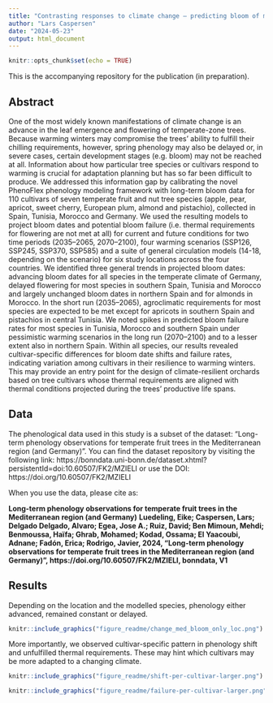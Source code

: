 ```yaml
---
title: "Contrasting responses to climate change – predicting bloom of major temperate fruit tree species in the Mediterranean region and Central Europe"
author: "Lars Caspersen"
date: "2024-05-23"
output: html_document
---
```


```r
knitr::opts_chunk$set(echo = TRUE)
```

This is the accompanying repository for the publication (in preparation).

## Abstract

One of the most widely known manifestations of climate change is an advance in the leaf emergence and flowering of temperate-zone trees. Because warming winters may compromise the trees’ ability to fulfill their chilling requirements, however, spring phenology may also be delayed or, in severe cases, certain development stages (e.g. bloom) may not be reached at all. Information about how particular tree species or cultivars respond to warming is crucial for adaptation planning but has so far been difficult to produce. We addressed this information gap by calibrating the novel PhenoFlex phenology modeling framework with long-term bloom data for 110 cultivars of seven temperate fruit and nut tree species (apple, pear, apricot, sweet cherry, European plum, almond and pistachio), collected in Spain, Tunisia, Morocco and Germany. We used the resulting models to project bloom dates and potential bloom failure (i.e. thermal requirements for flowering are not met at all) for current and future conditions for two time periods (2035–2065, 2070–2100), four warming scenarios (SSP126, SSP245, SSP370, SSP585) and a suite of general circulation models (14-18, depending on the scenario) for six study locations across the four countries. We identified three general trends in projected bloom dates: advancing bloom dates for all species in the temperate climate of Germany, delayed flowering for most species in southern Spain, Tunisia and Morocco and largely unchanged bloom dates in northern Spain and for almonds in Morocco. In the short run (2035–2065), agroclimatic requirements for most species are expected to be met except for apricots in southern Spain and pistachios in central Tunisia. We noted spikes in predicted bloom failure rates for most species in Tunisia, Morocco and southern Spain under pessimistic warming scenarios in the long run (2070–2100) and to a lesser extent also in northern Spain. Within all species, our results revealed cultivar-specific differences for bloom date shifts and failure rates, indicating variation among cultivars in their resilience to warming winters. This may provide an entry point for the design of climate-resilient orchards based on tree cultivars whose thermal requirements are aligned with thermal conditions projected during the trees’ productive life spans. 

## Data

The phenological data used in this study is a subset of the dataset: "Long-term phenology observations for temperate fruit trees in the Mediterranean region (and Germany)". You can find the dataset repository by visiting the following link: https://bonndata.uni-bonn.de/dataset.xhtml?persistentId=doi:10.60507/FK2/MZIELI or use the DOI: https://doi.org/10.60507/FK2/MZIELI

When you use the data, please cite as:

**Long-term phenology observations for temperate fruit trees in the Mediterranean region (and Germany)**
**Luedeling, Eike; Caspersen, Lars; Delgado Delgado, Alvaro; Egea, Jose A.; Ruiz, David; Ben Mimoun, Mehdi; Benmoussa, Haïfa; Ghrab, Mohamed; Kodad, Ossama; El Yaacoubi, Adnane; Fadón, Erica; Rodrigo, Javier, 2024, "Long-term phenology observations for temperate fruit trees in the Mediterranean region (and Germany)", https://doi.org/10.60507/FK2/MZIELI, bonndata, V1** 

## Results

Depending on the location and the modelled species, phenology either advanced, remained constant or delayed. 

```r
knitr::include_graphics("figure_readme/change_med_bloom_only_loc.png")
```

More importantly, we observed cultivar-specific pattern in phenology shift and unfulfilled thermal requirements. These may hint which cultivars may be more adapted to a changing climate.

```r
knitr::include_graphics("figure_readme/shift-per-cultivar-larger.png")
```

```r
knitr::include_graphics("figure_readme/failure-per-cultivar-larger.png")
```